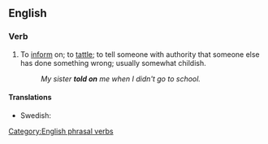 ==English==
===Verb===
{{infl|en|verb|head=to [[tell]] on}}
# To [[inform]] on; to [[tattle]]; to tell someone with authority that someone else has done something wrong; usually somewhat childish.
#: ''My sister '''told on''' me when I didn't go to school.''

====Translations====

{{trans-top|to tell someone that someone else has done something wrong}}
{{trans-mid}}
* Swedish: {{t|sv|skvallra}}
{{trans-bot}}
[[Category:English phrasal verbs]]